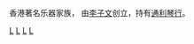 香港著名乐器家族， 由[[李子文|李子文]]创立，持有[[通利琴行|通利琴行]]。

[[Category:镇海县人|L]]
[[Category:香港宁波人|L]]
[[Category:宁波商帮|L]]
[[Category:三江李氏|L]]